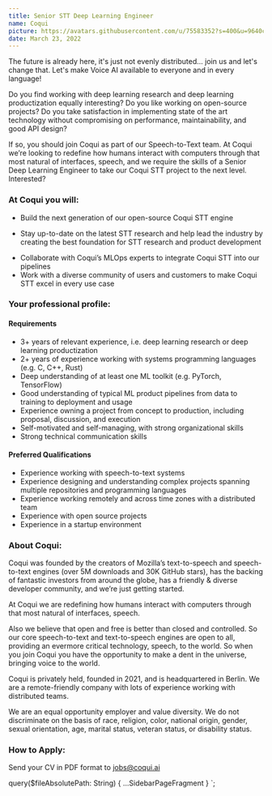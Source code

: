 ```yaml
---
title: Senior STT Deep Learning Engineer
name: Coqui
picture: https://avatars.githubusercontent.com/u/75583352?s=400&u=9640c480b84c161c8976d1ebbf2ec3f803f9d82e&v=4
date: March 23, 2022
---
```



The future is already here, it's just not evenly distributed... join us and let's change that. Let's make
Voice AI available to everyone and in every language!

Do you find working with deep learning research and deep learning productization equally interesting? Do you like
working on open-source projects? Do you take satisfaction in implementing state of the art technology without
compromising on performance, maintainability, and good API design?

If so, you should join Coqui as part of our Speech-to-Text team. At Coqui we’re looking to redefine how humans
interact with computers through that most natural of interfaces, speech, and we require the skills of a
Senior Deep Learning Engineer to take our Coqui STT project to the next level. Interested?

<!-- markdownlint-disable no-trailing-punctuation -->

### At Coqui you will:

- Build the next generation of our open-source Coqui STT engine
<!-- markdownlint-disable line-length -->
- Stay up-to-date on the latest STT research and help lead the industry by creating the best foundation for STT research and product development
<!-- markdownlint-enable line-length -->
- Collaborate with Coqui’s MLOps experts to integrate Coqui STT into our pipelines
- Work with a diverse community of users and customers to make Coqui STT excel in every use case

### Your professional profile:

#### Requirements

- 3+ years of relevant experience, i.e. deep learning research or deep learning productization
- 2+ years of experience working with systems programming languages (e.g. C, C++, Rust)
- Deep understanding of at least one ML toolkit (e.g. PyTorch, TensorFlow)
- Good understanding of typical ML product pipelines from data to training to deployment and usage
- Experience owning a project from concept to production, including proposal, discussion, and execution
- Self-motivated and self-managing, with strong organizational skills
- Strong technical communication skills

#### Preferred Qualifications

- Experience working with speech-to-text systems
- Experience designing and understanding complex projects spanning multiple repositories and programming languages
- Experience working remotely and across time zones with a distributed team
- Experience with open source projects
- Experience in a startup environment

### About Coqui:

Coqui was founded by the creators of Mozilla’s text-to-speech and speech-to-text engines (over 5M downloads and
30K GitHub stars), has the backing of fantastic investors from around the globe,
has a friendly & diverse developer community, and we’re just getting started.

At Coqui we are redefining how humans interact with computers through that most natural of interfaces, speech.

Also we believe that open and free is better than closed and controlled. So our core speech-to-text and text-to-speech
engines are open to all, providing an evermore critical technology, speech, to the world. So when you join Coqui
you have the opportunity to make a dent in the universe, bringing voice to the world.

Coqui is privately held, founded in 2021, and is headquartered in Berlin. We are a remote-friendly company with lots
of experience working with distributed teams.

We are an equal opportunity employer and value diversity. We do not discriminate on the basis of race, religion,
color, national origin, gender, sexual orientation, age, marital status, veteran status, or disability status.

### How to Apply:

Send your CV in PDF format to jobs@coqui.ai

<!-- markdownlint-enable line-length -->

  query($fileAbsolutePath: String) {
    ...SidebarPageFragment
  }
`;
